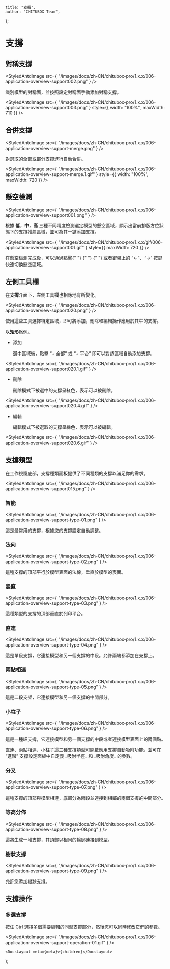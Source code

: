 
	title: "支撐",
	author: "CHITUBOX Team",
};

# 支撐

## 對稱支撐

<StyledAntdImage
	src={
		"/images/docs/zh-CN/chitubox-pro/1.x.x/006-application-overview-support002.png"
	}
/>

識別模型的對稱面，並按照設定對稱面手動添加對稱支撐。

<StyledAntdImage
	src={
		"/images/docs/zh-CN/chitubox-pro/1.x.x/006-application-overview-support003.png"
	}
	style={{ width: "100%", maxWidth: 710 }}
/>

## 合併支撐

<StyledAntdImage
	src={
		"/images/docs/zh-CN/chitubox-pro/1.x.x/006-application-overview-support-merge.png"
	}
/>

對選取的全部或部分支撐進行自動合併。

<StyledAntdImage
	src={
		"/images/docs/zh-CN/chitubox-pro/1.x.x/006-application-overview-support-merge.1.gif"
	}
	style={{ width: "100%", maxWidth: 720 }}
/>

## 懸空檢測

<StyledAntdImage
	src={
		"/images/docs/zh-CN/chitubox-pro/1.x.x/006-application-overview-support001.png"
	}
/>

根據 **低**，**中**，**高** 三種不同精度檢測選定模型的懸空區域，顯示出當前排版方位狀態下的支撐推薦區域，並可為其一鍵添加支撐。

<StyledAntdImage
	src={
		"/images/docs/zh-CN/chitubox-pro/1.x.x/gif/006-application-overview-support001.gif"
	}
	style={{ maxWidth: 720 }}
/>

<Admonition type="tip" title="提示">
	在懸空檢測完成後，可以通過點擊{" "}
	<StyledAntdImage
		src={
			"/images/docs/zh-CN/chitubox-pro/1.x.x/006-application-overview-support001.3.png"
		}
	/>{" "}
	<StyledAntdImage
		src={
			"/images/docs/zh-CN/chitubox-pro/1.x.x/006-application-overview-support001.4.png"
		}
	/>{" "}
	或者鍵盤上的 “←”、“→” 按鍵快速切換懸空區域。
</Admonition>

## 左側工具欄

在**支撐**介面下，左側工具欄也相應地有所變化。

<StyledAntdImage
	src={
		"/images/docs/zh-CN/chitubox-pro/1.x.x/006-application-overview-support020.png"
	}
/>

使用這些工具選擇特定區域，即可將添加，刪除和編輯操作應用於其中的支撐。

以**矩形**爲例。

-   添加

    選中區域後，點擊 “+ 全部” 或 “+ 平台” 即可以對該區域自動添加支撐。

<StyledAntdImage
	src={
		"/images/docs/zh-CN/chitubox-pro/1.x.x/006-application-overview-support020.1.gif"
	}
/>

-   刪除

    刪除模式下被選中的支撐呈紅色，表示可以被刪除。

<StyledAntdImage
	src={
		"/images/docs/zh-CN/chitubox-pro/1.x.x/006-application-overview-support020.4.gif"
	}
/>

-   編輯

    編輯模式下被選取的支撐呈綠色，表示可以被編輯。

<StyledAntdImage
	src={
		"/images/docs/zh-CN/chitubox-pro/1.x.x/006-application-overview-support020.6.gif"
	}
/>

## 支撐類型

在工作視窗底部，支撐種類面板提供了不同種類的支撐以滿足你的需求。

<StyledAntdImage
	src={
		"/images/docs/zh-CN/chitubox-pro/1.x.x/006-application-overview-support015.png"
	}
/>

### 智能

<StyledAntdImage
	src={
		"/images/docs/zh-CN/chitubox-pro/1.x.x/006-application-overview-support-type-01.png"
	}
/>

這是最常用的支撐，根據您的支撐設定自動調整。

### 法向

<StyledAntdImage
	src={
		"/images/docs/zh-CN/chitubox-pro/1.x.x/006-application-overview-support-type-02.png"
	}
/>

這種支撐的頂部平行於模型表面的法線，垂直於模型的表面。

### 竖直

<StyledAntdImage
	src={
		"/images/docs/zh-CN/chitubox-pro/1.x.x/006-application-overview-support-type-03.png"
	}
/>

這種類型的支撐的頂部垂直於列印平台。

### 直連

<StyledAntdImage
	src={
		"/images/docs/zh-CN/chitubox-pro/1.x.x/006-application-overview-support-type-04.png"
	}
/>

這是單段支撐，它連接模型和另一個支撐的中段。允許兩端都添加在支撐上。

### 兩點相連

<StyledAntdImage
	src={
		"/images/docs/zh-CN/chitubox-pro/1.x.x/006-application-overview-support-type-05.png"
	}
/>

這是二段支架，它連接模型和另一個支撐的中閒部分。

### 小柱子

<StyledAntdImage
	src={
		"/images/docs/zh-CN/chitubox-pro/1.x.x/006-application-overview-support-type-06.png"
	}
/>

這是一種細支撐，它連接模型和另一個支撐的中段或者連接模型表面上的兩個點。

<Admonition type="tip" title="提示">
	直連、兩點相連、小柱子這三種支撐類型可開啟應用支撐自動吸附功能，並可在
	“進階” 支撐設定面板中自定義 _吸附半徑_ 和 _吸附角度_ 的參數。
</Admonition>

### 分叉

<StyledAntdImage
	src={
		"/images/docs/zh-CN/chitubox-pro/1.x.x/006-application-overview-support-type-07.png"
	}
/>

這種支撐的頂部與模型相連，底部分為兩段並連接到相鄰的兩個支撐的中間部分。

### 等高分佈

<StyledAntdImage
	src={
		"/images/docs/zh-CN/chitubox-pro/1.x.x/006-application-overview-support-type-08.png"
	}
/>

這將生成一堆支撐，其頂部以相同的輪廓連接到模型。

### 樹狀支撐

<StyledAntdImage
	src={
		"/images/docs/zh-CN/chitubox-pro/1.x.x/006-application-overview-support-type-09.png"
	}
/>

允許您添加樹狀支撐。

## 支撐操作

### 多選支撐

按住 Ctrl 選擇多個需要編輯的同型支撐部分，然後您可以同時修改它們的參數。

<StyledAntdImage
	src={
		"/images/docs/zh-CN/chitubox-pro/1.x.x/006-application-overview-support-operation-01.gif"
	}
/>

	<DocsLayout meta={meta}>{children}</DocsLayout>
);
